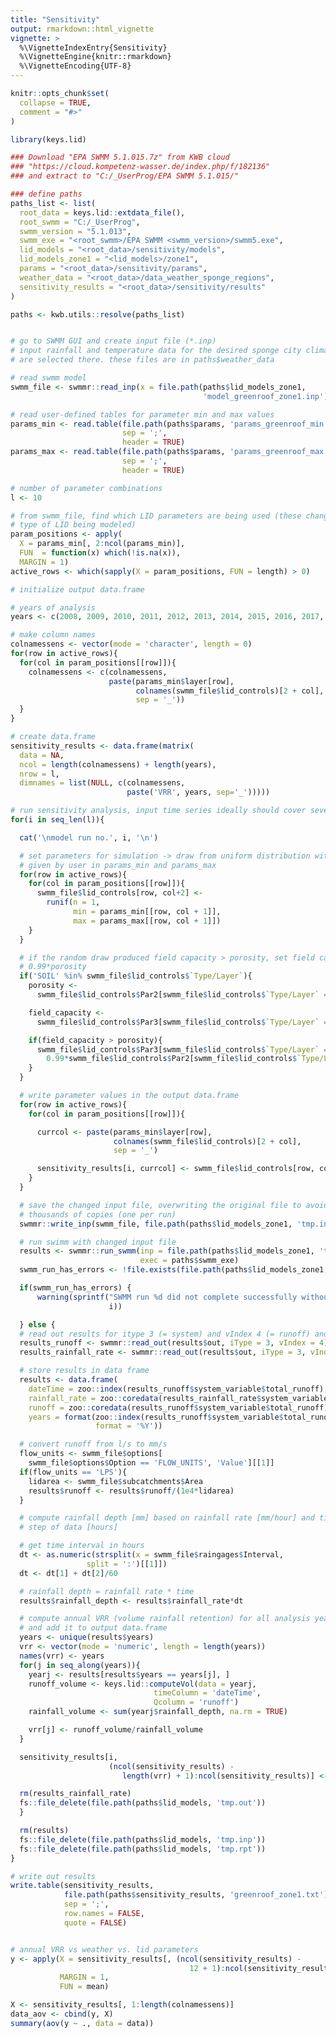```yaml
---
title: "Sensitivity"
output: rmarkdown::html_vignette
vignette: >
  %\VignetteIndexEntry{Sensitivity}
  %\VignetteEngine{knitr::rmarkdown}
  %\VignetteEncoding{UTF-8}
---
```


```r
knitr::opts_chunk$set(
  collapse = TRUE,
  comment = "#>"
)
```

```r
library(keys.lid)

### Download "EPA SWMM 5.1.015.7z" from KWB cloud
### "https://cloud.kompetenz-wasser.de/index.php/f/182136"
### and extract to "C:/_UserProg/EPA SWMM 5.1.015/"

### define paths
paths_list <- list(
  root_data = keys.lid::extdata_file(),
  root_swmm = "C:/_UserProg",
  swmm_version = "5.1.013",
  swmm_exe = "<root_swmm>/EPA SWMM <swmm_version>/swmm5.exe",
  lid_models = "<root_data>/sensitivity/models",
  lid_models_zone1 = "<lid_models>/zone1",
  params = "<root_data>/sensitivity/params",
  weather_data = "<root_data>/data_weather_sponge_regions",
  sensitivity_results = "<root_data>/sensitivity/results"
)

paths <- kwb.utils::resolve(paths_list)


# go to SWMM GUI and create input file (*.inp)
# input rainfall and temperature data for the desired sponge city climate zone
# are selected there. these files are in paths$weather_data

# read swmm model
swmm_file <- swmmr::read_inp(x = file.path(paths$lid_models_zone1,
                                           'model_greenroof_zone1.inp'))

# read user-defined tables for parameter min and max values
params_min <- read.table(file.path(paths$params, 'params_greenroof_min.csv'),
                         sep = ';',
                         header = TRUE)
params_max <- read.table(file.path(paths$params, 'params_greenroof_max.csv'),
                         sep = ';',
                         header = TRUE)

# number of parameter combinations
l <- 10

# from swmm_file, find which LID parameters are being used (these change based on
# type of LID being modeled)
param_positions <- apply(
  X = params_min[, 2:ncol(params_min)],
  FUN  = function(x) which(!is.na(x)),
  MARGIN = 1)
active_rows <- which(sapply(X = param_positions, FUN = length) > 0)

# initialize output data.frame

# years of analysis
years <- c(2008, 2009, 2010, 2011, 2012, 2013, 2014, 2015, 2016, 2017, 2018, 2019)

# make column names
colnamessens <- vector(mode = 'character', length = 0)
for(row in active_rows){
  for(col in param_positions[[row]]){
    colnamessens <- c(colnamessens,
                      paste(params_min$layer[row],
                            colnames(swmm_file$lid_controls)[2 + col],
                            sep = '_'))
  }
}

# create data.frame
sensitivity_results <- data.frame(matrix(
  data = NA,
  ncol = length(colnamessens) + length(years),
  nrow = l,
  dimnames = list(NULL, c(colnamessens,
                          paste('VRR', years, sep='_')))))

# run sensitivity analysis, input time series ideally should cover several years
for(i in seq_len(l)){

  cat('\nmodel run no.', i, '\n')

  # set parameters for simulation -> draw from uniform distribution with ranges
  # given by user in params_min and params_max
  for(row in active_rows){
    for(col in param_positions[[row]]){
      swmm_file$lid_controls[row, col+2] <-
        runif(n = 1,
              min = params_min[[row, col + 1]],
              max = params_max[[row, col + 1]])
    }
  }

  # if the random draw produced field capacity > porosity, set field capacity =
  # 0.99*porosity
  if('SOIL' %in% swmm_file$lid_controls$`Type/Layer`){
    porosity <-
      swmm_file$lid_controls$Par2[swmm_file$lid_controls$`Type/Layer` == 'SOIL']

    field_capacity <-
      swmm_file$lid_controls$Par3[swmm_file$lid_controls$`Type/Layer` == 'SOIL']

    if(field_capacity > porosity){
      swmm_file$lid_controls$Par3[swmm_file$lid_controls$`Type/Layer` == 'SOIL'] <-
        0.99*swmm_file$lid_controls$Par2[swmm_file$lid_controls$`Type/Layer` == 'SOIL']
    }
  }

  # write parameter values in the output data.frame
  for(row in active_rows){
    for(col in param_positions[[row]]){

      currcol <- paste(params_min$layer[row],
                       colnames(swmm_file$lid_controls)[2 + col],
                       sep = '_')

      sensitivity_results[i, currcol] <- swmm_file$lid_controls[row, col+2]
    }
  }

  # save the changed input file, overwriting the original file to avoid writing
  # thousands of copies (one per run)
  swmmr::write_inp(swmm_file, file.path(paths$lid_models_zone1, 'tmp.inp'))

  # run swimm with changed input file
  results <- swmmr::run_swmm(inp = file.path(paths$lid_models_zone1, 'tmp.inp'),
                             exec = paths$swmm_exe)
  swmm_run_has_errors <- !file.exists(file.path(paths$lid_models_zone1, 'tmp.out'))

  if(swmm_run_has_errors) {
      warning(sprintf("SWMM run %d did not complete successfully without errors.",
                      i))

  } else {
  # read out results for itype 3 (= system) and vIndex 4 (= runoff) and 1(= rainfall)
  results_runoff <- swmmr::read_out(results$out, iType = 3, vIndex = 4)
  results_rainfall_rate <- swmmr::read_out(results$out, iType = 3, vIndex = 1)

  # store results in data frame
  results <- data.frame(
    dateTime = zoo::index(results_runoff$system_variable$total_runoff),
    rainfall_rate = zoo::coredata(results_rainfall_rate$system_variable$total_rainfall),
    runoff = zoo::coredata(results_runoff$system_variable$total_runoff),
    years = format(zoo::index(results_runoff$system_variable$total_runoff),
                   format = '%Y'))

  # convert runoff from l/s to mm/s
  flow_units <- swmm_file$options[
    swmm_file$options$Option == 'FLOW_UNITS', 'Value'][[1]]
  if(flow_units == 'LPS'){
    lidarea <- swmm_file$subcatchments$Area
    results$runoff <- results$runoff/(1e4*lidarea)
  }

  # compute rainfall depth [mm] based on rainfall rate [mm/hour] and time
  # step of data [hours]

  # get time interval in hours
  dt <- as.numeric(strsplit(x = swmm_file$raingages$Interval,
                 split = ':')[[1]])
  dt <- dt[1] + dt[2]/60

  # rainfall depth = rainfall rate * time
  results$rainfall_depth <- results$rainfall_rate*dt

  # compute annual VRR (volume rainfall retention) for all analysis years
  # and add it to output data.frame
  years <- unique(results$years)
  vrr <- vector(mode = 'numeric', length = length(years))
  names(vrr) <- years
  for(j in seq_along(years)){
    yearj <- results[results$years == years[j], ]
    runoff_volume <- keys.lid::computeVol(data = yearj,
                                timeColumn = 'dateTime',
                                Qcolumn = 'runoff')
    rainfall_volume <- sum(yearj$rainfall_depth, na.rm = TRUE)

    vrr[j] <- runoff_volume/rainfall_volume
  }

  sensitivity_results[i,
                      (ncol(sensitivity_results) -
                         length(vrr) + 1):ncol(sensitivity_results)] <- vrr

  rm(results_rainfall_rate)
  fs::file_delete(file.path(paths$lid_models, 'tmp.out'))
  }

  rm(results)
  fs::file_delete(file.path(paths$lid_models, 'tmp.inp'))
  fs::file_delete(file.path(paths$lid_models, 'tmp.rpt'))
}

# write out results
write.table(sensitivity_results,
            file.path(paths$sensitivity_results, 'greenroof_zone1.txt'),
            sep = ';',
            row.names = FALSE,
            quote = FALSE)


# annual VRR vs weather vs. lid parameters
y <- apply(X = sensitivity_results[, (ncol(sensitivity_results) -
                                        12 + 1):ncol(sensitivity_results)],
           MARGIN = 1,
           FUN = mean)

X <- sensitivity_results[, 1:length(colnamessens)]
data_aov <- cbind(y, X)
summary(aov(y ~ ., data = data))

```
